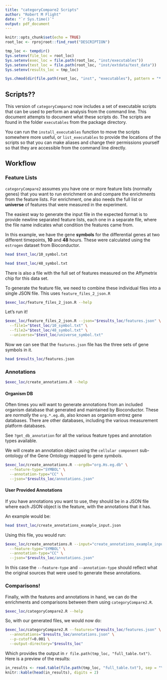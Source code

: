 ```yaml
---
title: "categoryCompare2 Scripts"
author: "Robert M Flight"
date: "`r Sys.time()`"
output: pdf_document
---
```


```r
knitr::opts_chunk$set(echo = TRUE)
root_loc <- rprojroot::find_root("DESCRIPTION")

tmp_loc <- tempdir()
Sys.setenv(file_loc = root_loc)
Sys.setenv(exec_loc = file.path(root_loc, "inst/executables"))
Sys.setenv(test_loc = file.path(root_loc, "inst/extdata/test_data"))
Sys.setenv(results_loc = tmp_loc)

Sys.chmod(dir(file.path(root_loc, "inst", "executables"), pattern = "*.R", full.names = TRUE), "0750")
```

## Scripts??

This version of `categoryCompare2` now includes a set of executable scripts that
can be used to perform an analysis from the command line. This document attempts
to document what these scripts do. The scripts are found in the folder `executables`
from the package directory.

You can run the `install_executables` function to move the scripts somewhere more
useful, or `list_executables` to provide the locations of the scripts so that you
can make aliases and change their permissions yourself so that
they are accessible from the command line directly.

## Workflow

### Feature Lists

`categoryCompare2` assumes you have one or more feature lists (normally genes) that you want to
run enrichment on and compare the enrichments from the feature lists. For enrichment,
one also needs the full list or **universe** of features that were measured in
the experiment. 

The easiest way to generate the input file in the expected format is to provide
newline separated feature lists, each one in a separate file, where the file name
indicates what condition the features came from.

In this example, we have the gene **symbols** for the differential genes at two
different timepoints, **10** and **48** hours. These were calculated using the
`estrogen` dataset from Bioconductor.


```sh
head $test_loc/10_symbol.txt
```

```sh
head $test_loc/48_symbol.txt
```

There is also a file with the full set of features measured on the Affymetrix
chip for this data set.

To generate the feature file, we need to combine these individual files into
a single JSON file. This uses `feature_files_2_json.R`

```sh
$exec_loc/feature_files_2_json.R --help
```

Let's run it!

```sh
$exec_loc/feature_files_2_json.R --json="$results_loc/features.json" \
  --file1="$test_loc/10_symbol.txt" \
  --file2="$test_loc/48_symbol.txt" \
  --universe="$test_loc/universe_symbol.txt"
```

Now we can see that the `features.json` file has the three sets of gene symbols
in it.

```sh
head $results_loc/features.json
```

### Annotations

```sh
$exec_loc/create_annotations.R --help
```

#### Organism DB

Often times you will want to generate annotations from an included organism
database that generated and maintained by Bioconductor. These are *normally*
the `org.*.eg.db`, also known as organism entrez gene databases. There are
other databases, including the various measurement platform databases.

See `?get_db_annotation` for all the various feature types and annotation types
available.

We will create an annotation object using the `cellular component` sub-ontology
of the Gene Ontology mapped to gene *symbols*.

```sh
$exec_loc/create_annotations.R --orgdb="org.Hs.eg.db" \
  --feature-type="SYMBOL" \
  --annotation-type="CC" \
  --json="$results_loc/annotations.json"
```

#### User Provided Annotations

If you have annotations you want to use, they should be in a JSON file where
each JSON object is the feature, with the annotations that it has.

An example would be:

```sh
head $test_loc/create_annotations_example_input.json
```

Using this file, you would run:

```sh
$exec_loc/create_annotations.R --input="create_annotations_example_input.json" \
  --feature-type="SYMBOL" \
  --annotation-type="CC" \
  --json="$results_loc/annotations.json"
```

In this case the `--feature-type` and `--annotation-type` should reflect what
the original sources that were used to generate these annotations.

### Comparisons!

Finally, with the features and annotations in hand, we can do the enrichments
and comparisons between them using `categoryCompare2.R`.

```sh
$exec_loc/categoryCompare2.R --help
```

So, with our generated files, we would now do:

```sh
$exec_loc/categoryCompare2.R --features="$results_loc/features.json" \
  --annotations="$results_loc/annotations.json" \
  --p-cutoff=0.001 \
  --output-directory="$results_loc" 
```

Which provides the output in `r file.path(tmp_loc, "full_table.txt")`. Here is a preview
of the results:

```r
in_results <- read.table(file.path(tmp_loc, "full_table.txt"), sep = "\t", header = TRUE)
knitr::kable(head(in_results), digits = 2)
```
